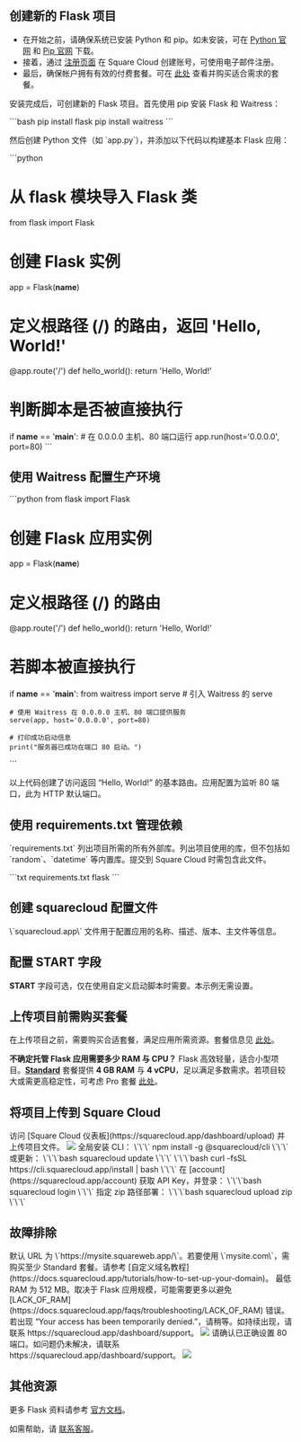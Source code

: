 ## 创建新的 Flask 项目

- 在开始之前，请确保系统已安装 Python 和 pip。如未安装，可在 [Python 官网](https://www.python.org/) 和 [Pip 官网](https://pypi.org/) 下载。
- 接着，通过 [注册页面](https://squarecloud.app/signup) 在 Square Cloud 创建账号，可使用电子邮件注册。
- 最后，确保帐户拥有有效的付费套餐。可在 [此处](https://squarecloud.app/plans) 查看并购买适合需求的套餐。

安装完成后，可创建新的 Flask 项目。首先使用 pip 安装 Flask 和 Waitress：

\`\`\`bash
pip install flask
pip install waitress
\`\`\`

然后创建 Python 文件（如 \`app.py\`），并添加以下代码以构建基本 Flask 应用：

\`\`\`python
# 从 flask 模块导入 Flask 类
from flask import Flask

# 创建 Flask 实例
app = Flask(__name__)

# 定义根路径 (/) 的路由，返回 'Hello, World!'
@app.route('/')
def hello_world():
    return 'Hello, World!'

# 判断脚本是否被直接执行
if __name__ == '__main__':
    # 在 0.0.0.0 主机、80 端口运行
    app.run(host='0.0.0.0', port=80)
\`\`\`

## 使用 Waitress 配置生产环境

\`\`\`python
from flask import Flask

# 创建 Flask 应用实例
app = Flask(__name__)

# 定义根路径 (/) 的路由
@app.route('/')
def hello_world():
    return 'Hello, World!'

# 若脚本被直接执行
if __name__ == '__main__':
    from waitress import serve  # 引入 Waitress 的 serve
    
    # 使用 Waitress 在 0.0.0.0 主机、80 端口提供服务
    serve(app, host='0.0.0.0', port=80)
    
    # 打印成功启动信息
    print("服务器已成功在端口 80 启动。")
\`\`\`

以上代码创建了访问返回 “Hello, World!” 的基本路由。应用配置为监听 80 端口，此为 HTTP 默认端口。

## 使用 requirements.txt 管理依赖

\`requirements.txt\` 列出项目所需的所有外部库。列出项目使用的库，但不包括如 \`random\`、\`datetime\` 等内置库。提交到 Square Cloud 时需包含此文件。

\`\`\`txt requirements.txt
flask
\`\`\`

## 创建 squarecloud 配置文件

<Card title="了解如何创建 Square Cloud 配置文件。" icon="link" href="https://docs.squarecloud.app/getting-started/config-file">
\`squarecloud.app\` 文件用于配置应用的名称、描述、版本、主文件等信息。
</Card>

## 配置 START 字段

**START** 字段可选，仅在使用自定义启动脚本时需要。本示例无需设置。

## 上传项目前需购买套餐

在上传项目之前，需要购买合适套餐，满足应用所需资源。套餐信息见 [此处](https://squarecloud.app/plans)。

<Note>**不确定托管 Flask 应用需要多少 RAM 与 CPU？** Flask 高效轻量，适合小型项目。**[Standard](https://squarecloud.app/pay/standard)** 套餐提供 **4 GB RAM** 与 **4 vCPU**，足以满足多数需求。若项目较大或需更高稳定性，可考虑 Pro 套餐 [此处](https://squarecloud.app/pay/pro)。</Note>

## 将项目上传到 Square Cloud

<Tabs>
  <Tab title="仪表板上传">
    访问 [Square Cloud 仪表板](https://squarecloud.app/dashboard/upload) 并上传项目文件。
    <Frame>
      <img src="/images/uploading.gif" style={{ borderRadius: "0.2rem" }} />
    </Frame>
  </Tab>
  <Tab title="CLI 上传">
    <Steps>
      <Step title="第一步">
        全局安装 CLI：
        \`\`\`
        npm install -g @squarecloud/cli
        \`\`\`
        或更新：
        <Tabs>
          <Tab title="Windows">
            \`\`\`bash
            squarecloud update
            \`\`\`
          </Tab>
          <Tab title="Linux、macOS 与 WSL">
            \`\`\`bash
            curl -fsSL https://cli.squarecloud.app/install | bash
            \`\`\`
          </Tab>
        </Tabs>
      </Step>
      <Step title="第二步">
        在 [account](https://squarecloud.app/account) 获取 API Key，并登录：
        \`\`\`bash
        squarecloud login
        \`\`\`
      </Step>
      <Step title="第三步">
        指定 zip 路径部署：
        \`\`\`bash
        squarecloud upload zip
        \`\`\`
      </Step>
    </Steps>
  </Tab>
</Tabs>

## 故障排除

<AccordionGroup>
  <Accordion title="自定义域名" icon="globe" iconType="solid">
   默认 URL 为 \`https://mysite.squareweb.app/\`。若要使用 \`mysite.com\`，需购买至少 Standard 套餐。请参考 [自定义域名教程](https://docs.squarecloud.app/tutorials/how-to-set-up-your-domain)。
  </Accordion>

  <Accordion title="最低 RAM 要求" icon="memory" iconType="solid">
    最低 RAM 为 512 MB。取决于 Flask 应用规模，可能需要更多以避免 [LACK_OF_RAM](https://docs.squarecloud.app/faqs/troubleshooting/LACK_OF_RAM) 错误。
  </Accordion>

  <Accordion title="访问暂时被拒绝" icon="ban" iconType="solid">
    若出现 “Your access has been temporarily denied.”，请稍等。如持续出现，请联系 https://squarecloud.app/dashboard/support。
    <Frame>
      <img src="/images/articles/troubleshooting/temporarily-denied-access.png" style={{ borderRadius: "0.2rem" }} />
    </Frame>
  </Accordion>

  <Accordion title="网站响应超时" icon="clock" iconType="solid">
     请确认已正确设置 80 端口。如问题仍未解决，请联系 https://squarecloud.app/dashboard/support。
    <Frame>
      <img src="/images/articles/troubleshooting/website-took-too-long-to-respond.png" style={{ borderRadius: "0.2rem" }} />
    </Frame>
  </Accordion>
</AccordionGroup>

## 其他资源

更多 Flask 资料请参考 [官方文档](https://flask.palletsprojects.com/en/3.0.x/)。

如需帮助，请 [联系客服](/company/support)。
